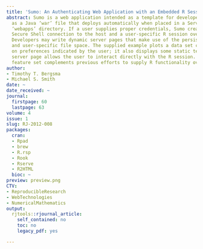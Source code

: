 ```yaml
---
title: 'Sumo: An Authenticating Web Application with an Embedded R Session'
abstract: Sumo is a web application intended as a template for developers. It is distributed
  as a Java ‘war’ file that deploys automatically when placed in a Servlet container’s
  ‘webapps’ directory. If a user supplies proper credentials, Sumo creates a session-specific
  Secure Shell connection to the host and a user-specific R session over that connection.
  Developers may write dynamic server pages that make use of the persistent R session
  and user-specific file space. The supplied example plots a data set conditional
  on preferences indicated by the user; it also displays some static text. A companion
  server page allows the user to interact directly with the R session. Sumo’s novel
  feature set complements previous efforts to supply R functionality over the internet.
author:
- Timothy T. Bergsma
- Michael S. Smith
date: ~
date_received: ~
journal:
  firstpage: 60
  lastpage: 63
volume: 4
issue: 1
slug: RJ-2012-008
packages:
  cran:
  - Rpad
  - brew
  - R.rsp
  - Rook
  - Rserve
  - R2HTML
  bioc: ~
preview: preview.png
CTV:
- ReproducibleResearch
- WebTechnologies
- NumericalMathematics
output:
  rjtools::rjournal_article:
    self_contained: no
    toc: no
    legacy_pdf: yes

---
```

